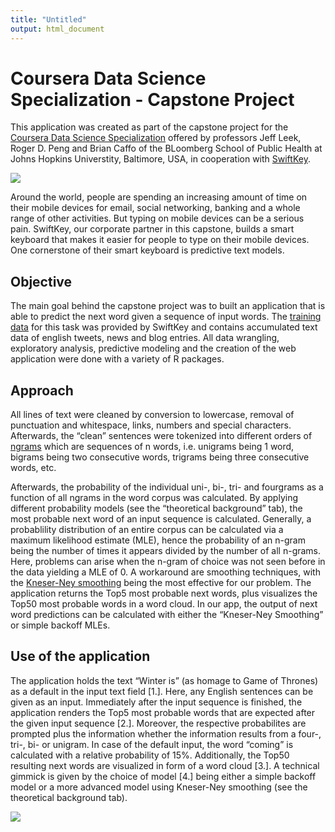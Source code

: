 ---
title: "Untitled"
output: html_document
---


# Coursera Data Science Specialization - Capstone Project

This application was created as part of the capstone project for the [Coursera Data Science Specialization](https://www.coursera.org/specializations/jhu-data-science) offered by professors Jeff Leek, Roger D. Peng and Brian Caffo of the BLoomberg School of Public Health at Johns Hopkins Universtity, Baltimore, USA, in cooperation with [SwiftKey](https://swiftkey.com).


![](JH_coursera_swift.png)

Around the world, people are spending an increasing amount of time on their mobile devices for email, social networking, banking and a whole range of other activities. But typing on mobile devices can be a serious pain. SwiftKey, our corporate partner in this capstone, builds a smart keyboard that makes it easier for people to type on their mobile devices. One cornerstone of their smart keyboard is predictive text models.

## Objective

The main goal behind the capstone project was to built an application that is able to predict the next word given a sequence of input words. The [training data](https://d396qusza40orc.cloudfront.net/dsscapstone/dataset/Coursera-SwiftKey.zip) for this task was provided by SwiftKey and contains accumulated text data of english tweets, news and blog entries. All data wrangling, exploratory analysis, predictive modeling and the creation of the web application were done with a variety of R packages.

## Approach

All lines of text were cleaned by conversion to lowercase, removal of punctuation and whitespace, links, numbers and special characters. Afterwards, the "clean" sentences were tokenized into different orders of [ngrams](https://en.wikipedia.org/wiki/N-gram) which are sequences of n words, i.e. unigrams being 1 word, bigrams being two consecutive words, trigrams being three consecutive words, etc.

Afterwards, the probability of the individual uni-, bi-, tri- and fourgrams as a function of all ngrams in the word corpus was calculated. By applying different probability models (see the "theoretical background" tab), the most probable next word of an input sequence is calculated. Generally, a probablility distribution of an entire corpus can be calculated via a maximum likelihood estimate (MLE), hence the probability of an n-gram being the number of times it appears divided by the number of all n-grams. Here, problems can arise when the n-gram of choice was not seen before in the data yielding a MLE of 0. A workaround are smoothing techniques, with the [Kneser-Ney smoothing](https://en.wikipedia.org/wiki/Kneser%E2%80%93Ney_smoothing) being the most effective for our problem. The application returns the Top5 most probable next words, plus visualizes the Top50 most probable words in a word cloud. In our app, the output of next word predictions can be calculated with either the "Kneser-Ney Smoothing" or simple backoff MLEs.

## Use of the application

The application holds the text "Winter is" (as homage to Game of Thrones) as a default in the input text field [1.]. Here, any English sentences can be given as an input. Immediately after the input sequence is finished, the application renders the Top5 most probable words that are expected after the given input sequence [2.]. Moreover, the respective probabilites are prompted plus the information whether the information results from a four-, tri-, bi- or unigram. In case of the default input, the word "coming" is calculated with a relative probability of 15%. Additionally, the Top50 resulting next words are visualized in form of a word cloud [3.]. A technical gimmick is given by the choice of model [4.] being either a simple backoff model or a more advanced model using Kneser-Ney smoothing (see the theoretical background tab).

![](app_example.PNG)

